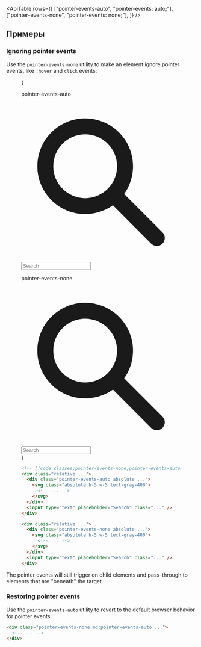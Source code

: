 

<ApiTable
  rows={[
    ["pointer-events-auto", "pointer-events: auto;"],
    ["pointer-events-none", "pointer-events: none;"],
  ]}
/>

## Примеры

### Ignoring pointer events

Use the `pointer-events-none` utility to make an element ignore pointer events, like `:hover` and `click` events:

<Figure hint="Click the search icons to see the expected behavior">

<Example>
  {
    <div className="grid grid-cols-1 gap-10 px-0 sm:grid-cols-2 sm:px-10">
      <div className="flex flex-col">
        <p className="mb-3 font-mono text-sm font-medium text-gray-500 dark:text-gray-400">pointer-events-auto</p>
        <div className="relative w-full rounded-lg shadow-sm">
          <div className="pointer-events-auto absolute inset-y-0 left-0 flex items-center pl-3">
            <svg className="absolute h-5 w-5 text-gray-400" viewBox="0 0 20 20" fill="currentColor">
              <path
                fillRule="evenodd"
                d="M8 4a4 4 0 100 8 4 4 0 000-8zM2 8a6 6 0 1110.89 3.476l4.817 4.817a1 1 0 01-1.414 1.414l-4.816-4.816A6 6 0 012 8z"
                clipRule="evenodd"
              />
            </svg>
          </div>
          <input
            type="text"
            placeholder="Search"
            className="dark:highlight-white/5 block w-full rounded-lg px-3 py-2 pl-10 font-sans text-sm text-gray-500 ring-1 ring-gray-900/10 dark:bg-gray-800 dark:text-gray-400 dark:ring-0"
          />
        </div>
      </div>
      <div className="flex flex-col">
        <p className="mb-3 font-mono text-sm font-medium text-gray-500 dark:text-gray-400">pointer-events-none</p>
        <div className="relative w-full rounded-lg shadow-sm">
          <div className="pointer-events-none absolute inset-y-0 left-0 flex items-center pl-3">
            <svg className="absolute h-5 w-5 text-gray-400" viewBox="0 0 20 20" fill="currentColor">
              <path
                fillRule="evenodd"
                d="M8 4a4 4 0 100 8 4 4 0 000-8zM2 8a6 6 0 1110.89 3.476l4.817 4.817a1 1 0 01-1.414 1.414l-4.816-4.816A6 6 0 012 8z"
                clipRule="evenodd"
              />
            </svg>
          </div>
          <input
            type="text"
            placeholder="Search"
            className="dark:highlight-white/5 block w-full rounded-lg px-3 py-2 pl-10 font-sans text-sm text-gray-500 ring-1 ring-gray-900/10 dark:bg-gray-800 dark:text-gray-400 dark:ring-0"
          />
        </div>
      </div>
    </div>
  }
</Example>

```html
<!-- [!code classes:pointer-events-none,pointer-events-auto] -->
<div class="relative ...">
  <div class="pointer-events-auto absolute ...">
    <svg class="absolute h-5 w-5 text-gray-400">
      <!-- ... -->
    </svg>
  </div>
  <input type="text" placeholder="Search" class="..." />
</div>

<div class="relative ...">
  <div class="pointer-events-none absolute ...">
    <svg class="absolute h-5 w-5 text-gray-400">
      <!-- ... -->
    </svg>
  </div>
  <input type="text" placeholder="Search" class="..." />
</div>
```

</Figure>

The pointer events will still trigger on child elements and pass-through to elements that are "beneath" the target.

### Restoring pointer events

Use the `pointer-events-auto` utility to revert to the default browser behavior for pointer events:

```html
<div class="pointer-events-none md:pointer-events-auto ...">
  <!-- ... -->
</div>
```
